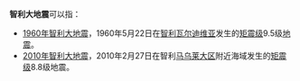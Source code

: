 {{noteTA
|G1=地震
}}
'''智利大地震'''可以指：
* [[1960年智利大地震|1960年智利大地震]]，1960年5月22日在[[智利|智利]][[瓦尔迪维亚|瓦尔迪维亚]]发生的[[矩震级|矩震级]]9.5级[[地震|地震]]。
* [[2010年智利大地震|2010年智利大地震]]，2010年2月27日在智利[[马乌莱大区|马乌莱大区]]附近海域发生的[[矩震级|矩震级]]8.8级地震。
{{See also|Category:智利地震}}
{{Disambiguation|Cat=五字事件消歧义}}